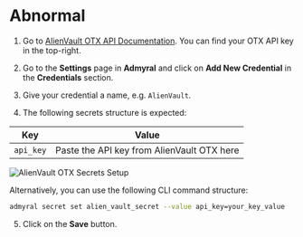 # Abnormal

1. Go to [AlienVault OTX API Documentation](https://otx.alienvault.com/api). You can find your OTX API key in the top-right.

2. Go to the **Settings** page in **Admyral** and click on **Add New Credential** in the **Credentials** section.

3. Give your credential a name, e.g. `AlienVault`.

4. The following secrets structure is expected:

| Key       | Value                                      |
| --------- | ------------------------------------------ |
| `api_key` | Paste the API key from AlienVault OTX here |

![AlienVault OTX Secrets Setup](/alien_vault_secrets.png)

Alternatively, you can use the following CLI command structure:

```bash
admyral secret set alien_vault_secret --value api_key=your_key_value
```

5. Click on the **Save** button.
